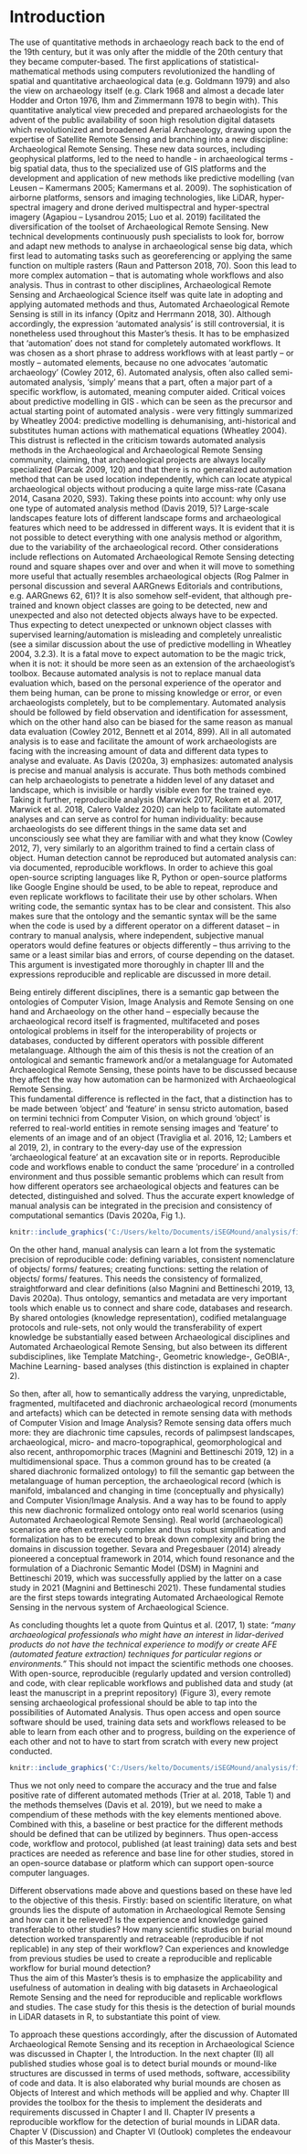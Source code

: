 # Introduction

The use of quantitative methods in archaeology reach back to the end of the 19th century, but it was only after the middle of the 20th century that they became computer-based. The first applications of statistical-mathematical methods using computers revolutionized the handling of spatial and quantitative archaeological data (e.g. Goldmann 1979) and also the view on archaeology itself (e.g. Clark 1968 and almost a decade later Hodder and Orton 1976, Ihm and Zimmermann 1978 to begin with). This quantitative analytical view preceded and prepared archaeologists for the advent of the public availability of soon high resolution digital datasets which revolutionized and broadened Aerial Archaeology, drawing upon the expertise of Satellite Remote Sensing and branching into a new discipline: Archaeological Remote Sensing. These new data sources, including geophysical platforms, led to the need to handle - in archaeological terms - big spatial data, thus to the specialized use of GIS platforms and the development and application of new methods like predictive modelling (van Leusen – Kamermans 2005; Kamermans et al. 2009). The sophistication of airborne platforms, sensors and imaging technologies, like LiDAR, hyper-spectral imagery and drone derived multispectral and hyper-spectral imagery (Agapiou – Lysandrou 2015; Luo et al.  2019) facilitated the diversification of the toolset of Archaeological Remote Sensing.
New technical developments continuously push specialists to look for, borrow and adapt new methods to analyse in archaeological sense big data, which first lead to automating tasks such as georeferencing or applying the same function on multiple rasters (Raun and Patterson 2018, 70). Soon this lead to more complex automation – that is automating whole workflows and also analysis. 
Thus in contrast to other disciplines, Archaeological Remote Sensing and Archaeological Science itself was quite late in adopting and applying automated methods and thus, Automated Archaeological Remote Sensing is still in its infancy (Opitz and Herrmann 2018, 30). Although accordingly, the expression ‘automated analysis’ is still controversial, it is nonetheless used throughout this Master’s thesis. It has to be emphasized that ‘automation’ does not stand for completely automated workflows. It was chosen as a short phrase to address workflows with at least partly – or mostly – automated elements, because no one advocates ‘automatic archaeology' (Cowley 2012, 6). Automated analysis, often also called semi-automated analysis, ‘simply’ means that a part, often a major part of a specific workflow, is automated, meaning computer aided. 
Critical voices about predictive modelling in GIS ˗ which can be seen as the precursor and actual starting point of automated analysis ˗ were very fittingly summarized by Wheatley 2004: predictive modelling is dehumanising, anti-historical and substitutes human actions with mathematical equations (Wheatley 2004). This distrust is reflected in the criticism towards automated analysis methods in the Archaeological and Archaeological Remote Sensing community, claiming, that archaeological projects are always locally specialized (Parcak 2009, 120) and that there is no generalized automation method that can be used location independently, which can locate atypical archaeological objects without producing a quite large miss-rate (Casana 2014, Casana 2020, S93). Taking these points into account: why only use one type of automated analysis method (Davis 2019, 5)? Large-scale landscapes feature lots of different landscape forms and archaeological features which  need to be addressed in different ways. It is evident that it is not possible to detect everything with one analysis method or algorithm, due to the variability of the archaeological record. Other considerations include reflections on Automated Archaeological Remote Sensing detecting round and square shapes over and over and when it will move to something more useful that actually resembles archaeological objects (Rog Palmer in personal discussion and several AARGnews Editorials and contributions, e.g. AARGnews 62, 61)? 
It is also somehow self-evident, that although pre-trained and known object classes are going to be detected, new and unexpected and also not detected objects always have to be expected. Thus expecting to detect unexpected or unknown object classes with supervised learning/automation is misleading and completely unrealistic (see a similar discussion about the use of predictive modelling in Wheatley 2004, 3.2.3). It is a fatal move to expect automation to be the magic trick, when it is not: it should be more seen as an extension of the archaeologist’s toolbox. Because automated analysis is not to replace manual data evaluation which, based on the personal experience of the operator and them being human, can be prone to missing knowledge or error, or even archaeologists completely, but to be complementary. Automated analysis should be followed by field observation and identification for assessment, which on the other hand also can be biased for the same reason as manual data evaluation (Cowley 2012, Bennett et al 2014, 899). All in all automated analysis is to ease and facilitate the amount of work archaeologists are facing with the increasing amount of data and different data types to analyse and evaluate. As Davis (2020a, 3) emphasizes: automated analysis is precise and manual analysis is accurate. Thus both methods combined can help archaeologists to penetrate a hidden level of any dataset and landscape, which is invisible or hardly visible even for the trained eye.
Taking it further, reproducible analysis (Marwick 2017, Rokem et al. 2017, Marwick et al. 2018, Calero Valdez 2020) can help to facilitate automated analyses and can serve as control for human individuality: because archaeologists do see different things in the same data set and unconsciously see what they are familiar with and what they know (Cowley 2012, 7), very similarly to an algorithm trained to find a certain class of object. Human detection cannot be reproduced but automated analysis can: via documented, reproducible workflows. In order to achieve this goal open-source scripting languages like R, Python or open-source platforms like Google Engine should be used, to be able  to repeat, reproduce and even replicate workflows to facilitate their use by other scholars. When writing code, the semantic syntax has to be clear and consistent. This also makes sure that the ontology and the semantic syntax will be the same when the code is used by a different operator on a different dataset – in contrary to manual analysis, where independent, subjective manual operators would define features or objects differently – thus arriving to the same or a least similar bias and errors, of course depending on the dataset. This argument is investigated more thoroughly in chapter III and the expressions reproducible and replicable are discussed in more detail.

Being entirely different disciplines, there is a semantic gap between the ontologies of Computer Vision, Image Analysis and Remote Sensing on one hand and Archaeology on the other hand – especially because the archaeological record itself is fragmented, multifaceted and poses ontological problems in itself for the interoperability of projects or databases, conducted by different operators with possible different metalanguage. Although the aim of this thesis is not the creation of an ontological and semantic framework and/or a metalanguage for Automated Archaeological Remote Sensing, these points have to be discussed because they affect the way how automation can be harmonized with Archaeological Remote Sensing.  
This fundamental difference is reflected in the fact, that a distinction has to be made between ‘object’ and ‘feature’ in sensu stricto automation, based on termini technici from Computer Vision, on which ground ‘object’ is referred to real-world entities in remote sensing images and ‘feature’ to elements of an image and of an object (Traviglia et al. 2016, 12;  Lambers et al 2019, 2), in contrary to the every-day use of the expression ‘archaeological feature’ at an excavation site or in reports. Reproducible code and workflows enable to conduct the same ‘procedure’ in a controlled environment and thus possible semantic problems which can result from how different operators see archaeological objects and features can be detected, distinguished and solved. Thus the accurate expert knowledge of manual analysis can be integrated in the precision and consistency of computational semantics (Davis 2020a, Fig 1.). 

```r
knitr::include_graphics('C:/Users/kelto/Documents/iSEGMound/analysis/figures/Figure_1.png')
```

On the other hand, manual analysis can learn a lot from the systematic precision of reproducible code: defining variables, consistent nomenclature of objects/ forms/ features; creating functions: setting the relation of objects/ forms/ features. This needs the consistency of formalized, straightforward and clear definitions (also Magnini and Bettineschi 2019, 13, Davis 2020a). Thus ontology, semantics and metadata are very important tools which enable us to connect and share code, databases and research. By shared ontologies (knowledge representation), codified metalanguage protocols and rule-sets, not only would the transferability of expert knowledge be substantially eased between Archaeological disciplines and Automated Archaeological Remote Sensing, but also between its different subdisciplines, like Template Matching-, Geometric knowledge-, GeOBIA-, Machine Learning- based analyses (this distinction is explained in chapter 2).

So then, after all, how to semantically address the varying, unpredictable, fragmented, multifaceted and diachronic archaeological record (monuments and artefacts) which can be detected in remote sensing data with methods of Computer Vision and Image Analysis? Remote sensing data offers much more: they are diachronic time capsules, records of palimpsest landscapes, archaeological, micro- and macro-topographical, geomorphological and also recent, anthropomorphic traces (Magnini and Bettineschi 2019, 12) in a multidimensional space. Thus a common ground has to be created (a shared diachronic formalized ontology) to fill the semantic gap between the metalanguage of human perception, the archaeological record (which is manifold, imbalanced and changing in time (conceptually and physically) and Computer Vision/Image Analysis. And a way has to be found to apply this new diachronic formalized ontology onto real world scenarios (using Automated Archaeological Remote Sensing). Real world (archaeological) scenarios are often extremely complex and thus robust simplification and formalization has to be executed to break down complexity and bring the domains in discussion together. Sevara and Pregesbauer (2014) already pioneered a conceptual framework in 2014, which found resonance and the formulation of a Diachronic Semantic Model (DSM) in Magnini and Bettineschi 2019, which was successfully applied by the latter on a case study in 2021 (Magnini and Bettineschi 2021). These fundamental studies are the first steps towards integrating Automated Archaeological Remote Sensing in the  nervous system of Archaeological Science. 

As concluding thoughts let a quote from Quintus et al. (2017, 1) state: *“many archaeological professionals who might have an interest in lidar-derived products do not have the technical experience to modify or create AFE (automated feature extraction) techniques for particular regions or environments.”* This should not impact the scientific methods one chooses. With open-source, reproducible (regularly updated and version controlled) and code, with clear replicable workflows and published data and study (at least the manuscript in a preprint repository) (Figure 3), every remote sensing archaeological professional should be able to tap into the possibilities of Automated Analysis. Thus open access and open source software should be used, training data sets and workflows released to be able to learn from each other and to progress, building on the experience of each other and not to have to start from scratch with every new project conducted. 

```r
knitr::include_graphics('C:/Users/kelto/Documents/iSEGMound/analysis/figures/Figure_2.png')
```

Thus we not only need to compare the accuracy and the true and false positive rate of different automated methods (Trier at al. 2018, Table 1) and the methods themselves (Davis et al. 2019), but we need to make a compendium of these methods with the key elements mentioned above. Combined with this, a baseline or best practice for the different methods should be defined that can be utilized by beginners. Thus open-access code, workflow and protocol, published (at least training) data sets and best practices are needed as reference and base line for other studies, stored in an open-source database or platform which can support open-source computer languages. 

Different observations made above and questions based on these have led to the objective of this thesis. Firstly: based on scientific literature, on what grounds lies the dispute of automation in Archaeological Remote Sensing and how can it be relieved? Is the experience and knowledge gained transferable to other studies? How many scientific studies on burial mound detection worked transparently and retraceable (reproducible if not replicable) in any step of their workflow? Can experiences and knowledge from previous studies be used to create a reproducible and replicable workflow for burial mound detection?  
Thus the aim of this Master’s thesis is to emphasize the applicability and usefulness of automation in dealing with big datasets in Archaeological Remote Sensing and the need for reproducible and replicable workflows and studies. The case study for this thesis is the detection of burial mounds in LiDAR datasets in R, to substantiate this point of view.

To approach these questions accordingly, after the discussion of Automated Archaeological Remote Sensing and its reception in Archaeological Science was discussed in Chapter I, the Introduction. In the next chapter (II) all published studies whose goal is to detect burial mounds or mound-like structures are discussed in terms of used methods, software, accessibility of code and data. It is also elaborated why burial mounds are chosen as Objects of Interest and which methods will be applied and why. Chapter III provides the toolbox for the thesis to implement the desiderats and requirements discussed in Chapter I and II. Chapter IV presents a reproducible workflow for the detection of burial mounds in LiDAR data. Chapter V (Discussion) and Chapter VI (Outlook) completes the endeavour of this Master’s thesis. 


